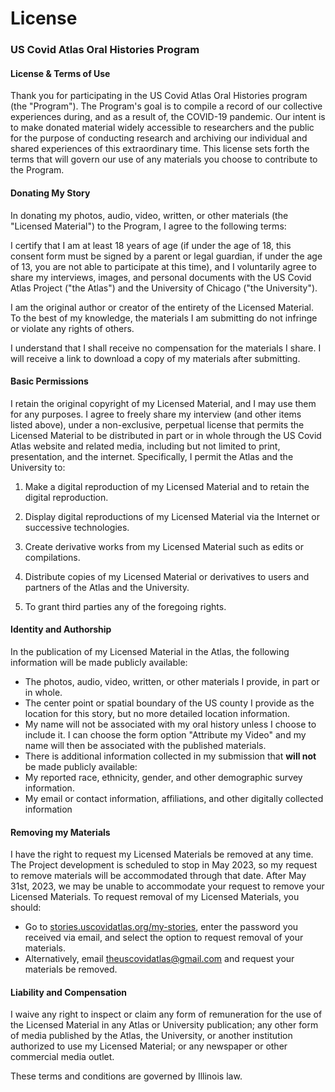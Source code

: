 
<Head>
    <link
        rel="stylesheet"
        href="https://fonts.googleapis.com/css?family=Kalam:wght@300&display=swap"
    />
</Head>

# License

### US Covid Atlas Oral Histories Program

#### License & Terms of Use

Thank you for participating in the US Covid Atlas Oral Histories program (the
"Program"). The Program's goal is to compile a record of our collective
experiences during, and as a result of, the COVID-19 pandemic. Our
intent is to make donated material widely accessible to researchers and
the public for the purpose of conducting research and archiving our
individual and shared experiences of this extraordinary time. This
license sets forth the terms that will govern our use of any materials
you choose to contribute to the Program.

#### **Donating My Story**

In donating my photos, audio, video, written, or other materials (the
"Licensed Material") to the Program, I agree to the following terms:

I certify that I am at least 18 years of age (if under the age of
18, this consent form must be signed by a parent or legal guardian, if
under the age of 13, you are not able to participate at this time),
and I voluntarily agree to share my interviews, images, and personal
documents with the US Covid Atlas Project ("the Atlas") and the
University of Chicago ("the University").

I am the original author or creator of the entirety of the Licensed
Material. To the best of my knowledge, the materials I am submitting
do not infringe or violate any rights of others.

I understand that I shall receive no compensation for the materials
I share. I will receive a link to download a copy of my materials
after submitting.

#### **Basic Permissions**

I retain the original copyright of my Licensed Material, and I may use
them for any purposes. I agree to freely share my interview (and other
items listed above), under a non-exclusive, perpetual license that
permits the Licensed Material to be distributed in part or in whole
through the US Covid Atlas website and related media, including but not
limited to print, presentation, and the internet. Specifically, I permit
the Atlas and the University to:

1.  Make a digital reproduction of my Licensed Material and to retain
    the digital reproduction.

2.  Display digital reproductions of my Licensed Material via the
    Internet or successive technologies.

3.  Create derivative works from my Licensed Material such as edits or
    compilations.

4.  Distribute copies of my Licensed Material or derivatives to users
    and partners of the Atlas and the University.

5.  To grant third parties any of the foregoing rights.

#### **Identity and Authorship**

In the publication of my Licensed Material in the Atlas, the following
information will be made publicly available:

* The photos, audio, video, written, or other materials I provide, in
part or in whole.
* The center point or spatial boundary of the US county I provide as
the location for this story, but no more detailed location
information.
* My name will not be associated with my oral history unless I choose
to include it. I can choose the form option "Attribute my Video" and
my name will then be associated with the published materials.
* There is additional information collected in my submission that **will
not** be made publicly available:
* My reported race, ethnicity, gender, and other demographic survey
information.
* My email or contact information, affiliations, and other digitally
collected information

#### **Removing my Materials**

I have the right to request my Licensed Materials be removed at any
time. The Project development is scheduled to stop in May 2023, so my
request to remove materials will be accommodated through that date.
After May 31st, 2023, we may be unable to accommodate your request to
remove your Licensed Materials. To request removal of my Licensed
Materials, you should:

* Go to
[stories.uscovidatlas.org/my-stories](http://stories.uscovidatlas.org/my-stories),
enter the password you received via email, and select the option to
request removal of your materials.
* Alternatively, email theuscovidatlas@gmail.com and request your
materials be removed.

#### **Liability and Compensation**

I waive any right to inspect or claim any form of remuneration for the
use of the Licensed Material in any Atlas or University publication; any
other form of media published by the Atlas, the University, or another
institution authorized to use my Licensed Material; or any newspaper or
other commercial media outlet.

These terms and conditions are governed by Illinois law.
